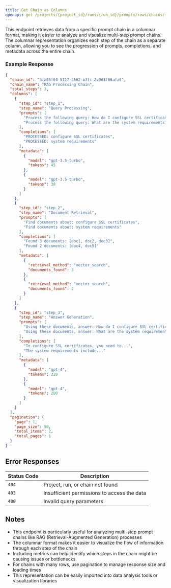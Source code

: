 ```yaml
---
title: Get Chain as Columns
openapi: get /projects/{project_id}/runs/{run_id}/prompts/rows/chains/{chain_id}/columnar
---
```


This endpoint retrieves data from a specific prompt chain in a columnar format, making it easier to analyze and visualize multi-step prompt chains. The columnar representation organizes each step of the chain as a separate column, allowing you to see the progression of prompts, completions, and metadata across the entire chain.

### Example Response

```json
{
  "chain_id": "3fa85f64-5717-4562-b3fc-2c963f66afa6",
  "chain_name": "RAG Processing Chain",
  "total_steps": 3,
  "columns": [
    {
      "step_id": "step_1",
      "step_name": "Query Processing",
      "prompts": [
        "Process the following query: How do I configure SSL certificates?",
        "Process the following query: What are the system requirements?"
      ],
      "completions": [
        "PROCESSED: configure SSL certificates",
        "PROCESSED: system requirements"
      ],
      "metadata": [
        {
          "model": "gpt-3.5-turbo",
          "tokens": 45
        },
        {
          "model": "gpt-3.5-turbo",
          "tokens": 38
        }
      ]
    },
    {
      "step_id": "step_2",
      "step_name": "Document Retrieval",
      "prompts": [
        "Find documents about: configure SSL certificates",
        "Find documents about: system requirements"
      ],
      "completions": [
        "Found 3 documents: [doc1, doc2, doc3]",
        "Found 2 documents: [doc4, doc5]"
      ],
      "metadata": [
        {
          "retrieval_method": "vector_search",
          "documents_found": 3
        },
        {
          "retrieval_method": "vector_search",
          "documents_found": 2
        }
      ]
    },
    {
      "step_id": "step_3",
      "step_name": "Answer Generation",
      "prompts": [
        "Using these documents, answer: How do I configure SSL certificates?",
        "Using these documents, answer: What are the system requirements?"
      ],
      "completions": [
        "To configure SSL certificates, you need to...",
        "The system requirements include..."
      ],
      "metadata": [
        {
          "model": "gpt-4",
          "tokens": 320
        },
        {
          "model": "gpt-4",
          "tokens": 280
        }
      ]
    }
  ],
  "pagination": {
    "page": 1,
    "page_size": 50,
    "total_items": 2,
    "total_pages": 1
  }
}
```

## Error Responses

| Status Code | Description |
| ----------- | ----------- |
| `404` | Project, run, or chain not found |
| `403` | Insufficient permissions to access the data |
| `400` | Invalid query parameters |

## Notes

- This endpoint is particularly useful for analyzing multi-step prompt chains like RAG (Retrieval-Augmented Generation) processes
- The columnar format makes it easier to visualize the flow of information through each step of the chain
- Including metrics can help identify which steps in the chain might be causing issues or bottlenecks
- For chains with many rows, use pagination to manage response size and loading times
- This representation can be easily imported into data analysis tools or visualization libraries